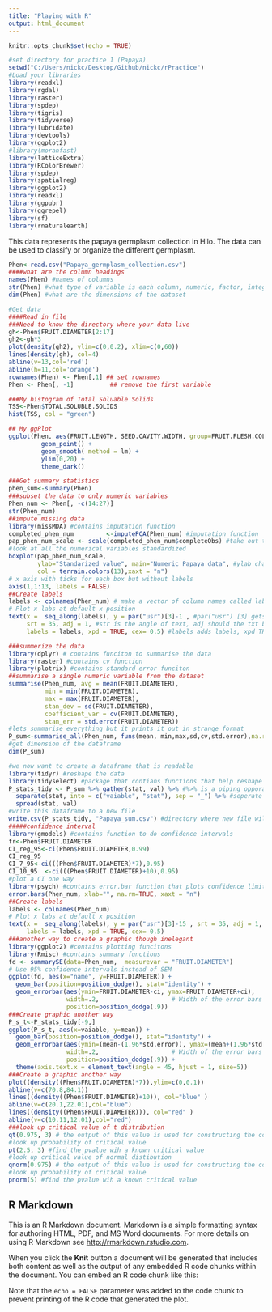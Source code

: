 ```yaml
---
title: "Playing with R"
output: html_document
---
```


```r
knitr::opts_chunk$set(echo = TRUE)
```

```r
#set directory for practice 1 (Papaya)
setwd("C:/Users/nickc/Desktop/Github/nickc/rPractice")
#Load your libraries
library(readxl)
library(rgdal)
library(raster)
library(spdep)
library(tigris)
library(tidyverse)
library(lubridate)
library(devtools)
library(ggplot2)
#library(moranfast)
library(latticeExtra)
library(RColorBrewer)
library(spdep)
library(spatialreg)
library(ggplot2)
library(readxl)
library(ggpubr)
library(ggrepel)
library(sf)
library(rnaturalearth)
```
This data represents the papaya germplasm collection in Hilo. The data can be used to classify or organize the different germplasm. 

```r
Phen<-read.csv("Papaya_germplasm_collection.csv")
####what are the column headings
names(Phen) #names of columns
str(Phen) #what type of variable is each column, numeric, factor, integer 
dim(Phen) #what are the dimensions of the dataset
```

```r
#Get data
####Read in file
###Need to know the directory where your data live
gh<-Phen$FRUIT.DIAMETER[2:17]
gh2<-gh*3
plot(density(gh2), ylim=c(0,0.2), xlim=c(0,60))
lines(density(gh), col=4)
abline(v=13,col='red')
abline(h=11,col='orange')
rownames(Phen) <- Phen[,1] ## set rownames
Phen <- Phen[, -1]          ## remove the first variable
```

```r
###My histogram of Total Soluable Solids
TSS<-Phen$TOTAL.SOLUBLE.SOLIDS
hist(TSS, col = "green")
```

```r
## My ggPlot
ggplot(Phen, aes(FRUIT.LENGTH, SEED.CAVITY.WIDTH, group=FRUIT.FLESH.COLOR, col=FRUIT.FLESH.COLOR)) + 
         geom_point() +
         geom_smooth( method = lm) +
         ylim(0,20) +
         theme_dark()
```

```r
###Get summary statistics
phen_sum<-summary(Phen)
###subset the data to only numeric variables
Phen_num <- Phen[, -c(14:27)]         
str(Phen_num)
##impute missing data
library(missMDA) #contains imputation function
completed_phen_num         <-imputePCA(Phen_num) #imputation function
pap_phen_num_scale <- scale(completed_phen_num$completeObs) #take out the imputed data
#look at all the numerical variables standardized
boxplot(pap_phen_num_scale, 
        ylab="Standarized value", main="Numeric Papaya data", #ylab changes y axis label, main changes label for the title
        col = terrain.colors(13),xaxt = "n")  
# x axis with ticks for each box but without labels
axis(1,1:13, labels = FALSE)
##Create labels
labels <- colnames(Phen_num) # make a vector of column names called labels
# Plot x labs at default x position
text(x =  seq_along(labels), y = par("usr")[3]-1 , #par("usr") [3] gets the range of the  y axes in the plot.
     srt = 35, adj = 1, #str is the angle of text, adj should the txt be on the x or y axis 
     labels = labels, xpd = TRUE, cex= 0.5) #labels adds labels, xpd TRUE limit plotting to the figure and device region, cex is font size
```

```r
###summerize the data
library(dplyr) # contains funciton to summarise the data
library(raster) #contains cv function
library(plotrix) #contains standard error funciton
##summarise a single numeric variable from the dataset
summarise(Phen_num, avg = mean(FRUIT.DIAMETER), 
          min = min(FRUIT.DIAMETER),
          max = max(FRUIT.DIAMETER),
          stan_dev = sd(FRUIT.DIAMETER),
          coefficient_var = cv(FRUIT.DIAMETER),
          stan_err = std.error(FRUIT.DIAMETER))
#lets summarise everything but it prints it out in strange format
P_sum<-summarise_all(Phen_num, funs(mean, min,max,sd,cv,std.error),na.rm=TRUE)
#get dimension of the dataframe
dim(P_sum)
```

```r
#we now want to create a dataframe that is readable
library(tidyr) #reshape the data
library(tidyselect) #package that contians functions that help reshape data
P_stats_tidy <- P_sum %>% gather(stat, val) %>% #%>% is a piping opporator to take the output of one funciton and apply another function to it 
  separate(stat, into = c("vaiable", "stat"), sep = "_") %>% #seperate the values by the 
  spread(stat, val) 
#write this dataframe to a new file
write.csv(P_stats_tidy, "Papaya_sum.csv") #directory where new file will be sent
#####confidence interval
library(gmodels) #contains function to do confidence intervals
fr<-Phen$FRUIT.DIAMETER
CI_reg_95<-ci(Phen$FRUIT.DIAMETER,0.99)
CI_reg_95
CI_7_95<-ci(((Phen$FRUIT.DIAMETER)*7),0.95)
CI_10_95  <-ci(((Phen$FRUIT.DIAMETER)+10),0.95)
#plot a CI one way
library(psych) #contains error.bar function that plots confidence limits
error.bars(Phen_num, xlab="", na.rm=TRUE, xaxt = "n") 
##Create labels
labels <- colnames(Phen_num)
# Plot x labs at default x position
text(x =  seq_along(labels), y = par("usr")[3]-15 , srt = 35, adj = 1,
     labels = labels, xpd = TRUE, cex= 0.5)
###another way to create a graphic though inelegant
library(ggplot2) #contains plotting funcitons
library(Rmisc) #contains summary functions
fd <- summarySE(data=Phen_num,  measurevar = "FRUIT.DIAMETER") 
# Use 95% confidence intervals instead of SEM
ggplot(fd, aes(x="name", y=FRUIT.DIAMETER)) + 
  geom_bar(position=position_dodge(), stat="identity") +
  geom_errorbar(aes(ymin=FRUIT.DIAMETER-ci, ymax=FRUIT.DIAMETER+ci),
                width=.2,                    # Width of the error bars
                position=position_dodge(.9))                                            
###Create graphic another way
P_s_t<-P_stats_tidy[-9,]
ggplot(P_s_t, aes(x=vaiable, y=mean)) + 
  geom_bar(position=position_dodge(), stat="identity") +
  geom_errorbar(aes(ymin=(mean-(1.96*std.error)), ymax=(mean+(1.96*std.error))),
                width=.2,                    # Width of the error bars
                position=position_dodge(.9)) +
  theme(axis.text.x = element_text(angle = 45, hjust = 1, size=5))
###Create a graphic another way
plot((density((Phen$FRUIT.DIAMETER)*7)),ylim=c(0,0.1))
abline(v=c(70.8,84.1))
lines((density((Phen$FRUIT.DIAMETER)+10)), col="blue" )
abline(v=c(20.1,22.01),col="blue")
lines((density((Phen$FRUIT.DIAMETER))), col="red" )
abline(v=c(10.11,12.01),col="red")
###look up critical value of t distribution
qt(0.975, 3) # the output of this value is used for constructing the confidence interval or finding the p-value
#look up probability of critical value
pt(2.5, 3) #find the pvalue wih a known critical value
#look up critical value of normal distibution
qnorm(0.975) # the output of this value is used for constructing the confidence interval or finding the p-value
#look up probability of critical value
pnorm(5) #find the pvalue wih a known critical value
```

## R Markdown

This is an R Markdown document. Markdown is a simple formatting syntax for authoring HTML, PDF, and MS Word documents. For more details on using R Markdown see <http://rmarkdown.rstudio.com>.

When you click the **Knit** button a document will be generated that includes both content as well as the output of any embedded R code chunks within the document. You can embed an R code chunk like this:

Note that the `echo = FALSE` parameter was added to the code chunk to prevent printing of the R code that generated the plot.
